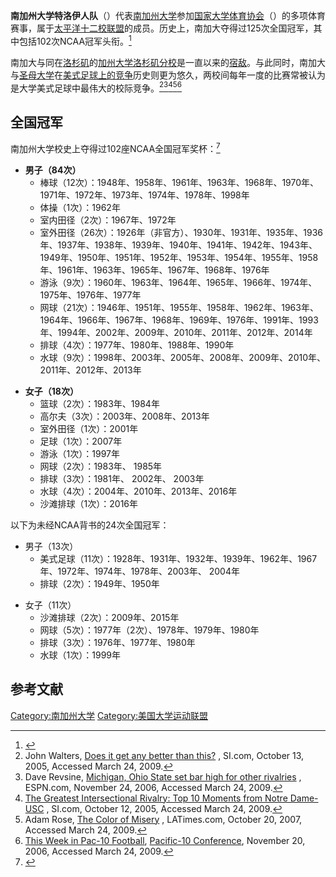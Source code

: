 {{Infobox school athletics
| name            = 南加州大学特洛伊人队
| logo            = USC Trojans logo.svg
| logo_width      = 100
| university      = [[南加州大学|南加州大学]]
| association     = NCAA
| conference      = [[太平洋十二校联盟|太平洋十二校联盟]]
| division        = 第一级别 / FBS
| director        = Lynn Swann
| city            = [[加州|加州]][[洛杉矶|洛杉矶]]
| state           =
| teams           = 21
| stadium         = [[洛杉矶纪念体育场|洛杉矶纪念体育场]]
| basketballarena = Galen Center
| baseballfield   = Dedeaux Field
| mascot          = Traveler（官方）<br> Tommy Trojan（非官方）<br> George Tirebiter（以前）
| nickname        = Trojans
| fightsong       = Fight On
| pageurl         = http://www.usctrojans.com/
| altlogo         =
}}
'''南加州大学特洛伊人队'''（{{lang-en|USC Trojans}}）代表[[南加州大学|南加州大学]]参加[[国家大学体育协会|国家大学体育协会]]（{{lang|en|NCAA}}）的多项体育赛事，属于[[太平洋十二校联盟|太平洋十二校联盟]]的成员。历史上，南加大夺得过125次全国冠军，其中包括102次NCAA冠军头衔。<ref name="Pac10">{{Cite web |url=http://www.pac-10.org/school-bio/ncaa-champs.html |title=Pac-10 Conference And The NCAA Championships |accessdate=2016-10-02 |archive-date=2009-03-04 |archive-url=https://web.archive.org/web/20090304154833/http://www.pac-10.org/school-bio/ncaa-champs.html |dead-url=yes }}</ref>

南加大与同在[[洛杉矶|洛杉矶]]的[[加州大学洛杉矶分校棕熊队|加州大学洛杉矶分校]]是一直以来的[[UCLA-USC竞争|宿敌]]。与此同时，南加大与[[圣母大学爱尔兰战士队|圣母大学]]在[[圣母大学－南加州大学美式足球竞争|美式足球上的竞争]]历史则更为悠久，两校间每年一度的比赛常被认为是大学美式足球中最伟大的校际竞争。<ref name=SI101305>John Walters, [http://sportsillustrated.cnn.com/2005/writers/john_walters/10/12/inside.cfb/index.html Does it get any better than this?] {{Wayback|url=http://sportsillustrated.cnn.com/2005/writers/john_walters/10/12/inside.cfb/index.html |date=20080511164945 }}, SI.com, October 13, 2005, Accessed March 24, 2009.</ref><ref name=ESPN112406>Dave Revsine, [http://sports.espn.go.com/ncf/columns/story?columnist=revsine_dave&id=2674267 Michigan, Ohio State set bar high for other rivalries] {{Wayback|url=http://sports.espn.go.com/ncf/columns/story?columnist=revsine_dave&id=2674267 |date=20160123200532 }}, ESPN.com, November 24, 2006, Accessed March 24, 2009.</ref><ref name=SI101205>[http://sportsillustrated.cnn.com/multimedia/photo_gallery/2005/10/12/gallery.usc_notredame/content.1.html The Greatest Intersectional Rivalry: Top 10 Moments from Notre Dame-USC] {{Wayback|url=http://sportsillustrated.cnn.com/multimedia/photo_gallery/2005/10/12/gallery.usc_notredame/content.1.html |date=20121119004706 }}, SI.com, October 12, 2005, Accessed March 24, 2009.</ref><ref name=LAT102007>Adam Rose, [http://latimesblogs.latimes.com/allthingstrojan/2007/10/notre-done-for.html The Color of Misery] {{Wayback|url=http://latimesblogs.latimes.com/allthingstrojan/2007/10/notre-done-for.html |date=20091030030508 }}, LATimes.com, October 20, 2007, Accessed March 24, 2009.</ref><ref name=PAC112006>[http://www.pac-10.org/sports/m-footbl/spec-rel/112006aag.html This Week in Pac-10 Football]{{dead link|date=2017年11月 |bot=InternetArchiveBot |fix-attempted=yes }}, [[Pac-12_Conference#Pacific-10|Pacific-10 Conference]], November 20, 2006, Accessed March 24, 2009.</ref>

== 全国冠军 ==
南加州大学校史上夺得过102座NCAA全国冠军奖杯：<ref>{{Cite web |url=http://fs.ncaa.org/Docs/stats/champs_records_book/Overall.pdf |title=存档副本 |accessdate=2016-10-02 |archive-date=2014-03-20 |archive-url=https://web.archive.org/web/20140320185655/http://fs.ncaa.org/Docs/stats/champs_records_book/Overall.pdf |dead-url=no }}</ref>
*'''男子（84次）'''
**棒球（12次）：1948年、1958年、1961年、1963年、1968年、1970年、1971年、1972年、1973年、1974年、1978年、1998年
**体操（1次）：1962年
**室内田径（2次）：1967年、1972年
**室外田径（26次）：1926年（非官方）、1930年、1931年、1935年、1936年、1937年、1938年、1939年、1940年、1941年、1942年、1943年、1949年、1950年、1951年、1952年、1953年、1954年、1955年、1958年、1961年、1963年、1965年、1967年、1968年、1976年
**游泳（9次）：1960年、1963年、1964年、1965年、1966年、1974年、1975年、1976年、1977年
**网球（21次）：1946年、1951年、1955年、1958年、1962年、1963年、1964年、1966年、1967年、1968年、1969年、1976年、1991年、1993年、1994年、2002年、2009年、2010年、2011年、2012年、2014年
**排球（4次）：1977年、1980年、1988年、1990年
**水球（9次）：1998年、2003年、2005年、2008年、2009年、2010年、2011年、2012年、2013年

*'''女子（18次）'''
**篮球（2次）：1983年、1984年
**高尔夫（3次）：2003年、2008年、2013年
**室外田径（1次）：2001年
**足球（1次）：2007年
**游泳（1次）：1997年
**网球（2次）：1983年、 1985年
**排球（3次）：1981年、 2002年、 2003年
**水球（4次）：2004年、2010年、2013年、2016年
**沙滩排球（1次）：2016年

以下为未经NCAA背书的24次全国冠军：
*男子（13次）
**美式足球（11次）：1928年、1931年、1932年、1939年、1962年、1967年、1972年、1974年、1978年、2003年、 2004年
**排球（2次）：1949年、1950年

*女子（11次）
**沙滩排球（2次）：2009年、2015年
**网球（5次）：1977年（2次）、1978年、1979年、1980年
**排球（3次）：1976年、1977年、1980年
**水球（1次）：1999年

== 参考文献 ==
{{reflist}}

[[Category:南加州大学|Category:南加州大学]]
[[Category:美国大学运动联盟|Category:美国大学运动联盟]]